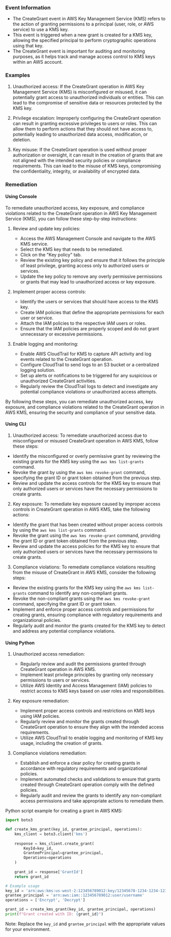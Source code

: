 
### Event Information

- The CreateGrant event in AWS Key Management Service (KMS) refers to the action of granting permissions to a principal (user, role, or AWS service) to use a KMS key.
- This event is triggered when a new grant is created for a KMS key, allowing the specified principal to perform cryptographic operations using that key.
- The CreateGrant event is important for auditing and monitoring purposes, as it helps track and manage access control to KMS keys within an AWS account.


### Examples

1. Unauthorized access: If the CreateGrant operation in AWS Key Management Service (KMS) is misconfigured or misused, it can potentially grant access to unauthorized individuals or entities. This can lead to the compromise of sensitive data or resources protected by the KMS key.

2. Privilege escalation: Improperly configuring the CreateGrant operation can result in granting excessive privileges to users or roles. This can allow them to perform actions that they should not have access to, potentially leading to unauthorized data access, modification, or deletion.

3. Key misuse: If the CreateGrant operation is used without proper authorization or oversight, it can result in the creation of grants that are not aligned with the intended security policies or compliance requirements. This can lead to the misuse of KMS keys, compromising the confidentiality, integrity, or availability of encrypted data.

### Remediation

#### Using Console

To remediate unauthorized access, key exposure, and compliance violations related to the CreateGrant operation in AWS Key Management Service (KMS), you can follow these step-by-step instructions:

1. Review and update key policies: 
   - Access the AWS Management Console and navigate to the AWS KMS service.
   - Select the KMS key that needs to be remediated.
   - Click on the "Key policy" tab.
   - Review the existing key policy and ensure that it follows the principle of least privilege, granting access only to authorized users or services.
   - Update the key policy to remove any overly permissive permissions or grants that may lead to unauthorized access or key exposure.

2. Implement proper access controls:
   - Identify the users or services that should have access to the KMS key.
   - Create IAM policies that define the appropriate permissions for each user or service.
   - Attach the IAM policies to the respective IAM users or roles.
   - Ensure that the IAM policies are properly scoped and do not grant unnecessary or excessive permissions.

3. Enable logging and monitoring:
   - Enable AWS CloudTrail for KMS to capture API activity and log events related to the CreateGrant operation.
   - Configure CloudTrail to send logs to an S3 bucket or a centralized logging solution.
   - Set up alerts or notifications to be triggered for any suspicious or unauthorized CreateGrant activities.
   - Regularly review the CloudTrail logs to detect and investigate any potential compliance violations or unauthorized access attempts.

By following these steps, you can remediate unauthorized access, key exposure, and compliance violations related to the CreateGrant operation in AWS KMS, ensuring the security and compliance of your sensitive data.

#### Using CLI

1. Unauthorized access: To remediate unauthorized access due to misconfigured or misused CreateGrant operation in AWS KMS, follow these steps:

- Identify the misconfigured or overly permissive grant by reviewing the existing grants for the KMS key using the `aws kms list-grants` command.
- Revoke the grant by using the `aws kms revoke-grant` command, specifying the grant ID or grant token obtained from the previous step.
- Review and update the access controls for the KMS key to ensure that only authorized users or services have the necessary permissions to create grants.

2. Key exposure: To remediate key exposure caused by improper access controls in CreateGrant operation in AWS KMS, take the following actions:

- Identify the grant that has been created without proper access controls by using the `aws kms list-grants` command.
- Revoke the grant using the `aws kms revoke-grant` command, providing the grant ID or grant token obtained from the previous step.
- Review and update the access policies for the KMS key to ensure that only authorized users or services have the necessary permissions to create grants.

3. Compliance violations: To remediate compliance violations resulting from the misuse of CreateGrant in AWS KMS, consider the following steps:

- Review the existing grants for the KMS key using the `aws kms list-grants` command to identify any non-compliant grants.
- Revoke the non-compliant grants using the `aws kms revoke-grant` command, specifying the grant ID or grant token.
- Implement and enforce proper access controls and permissions for creating grants, ensuring compliance with regulatory requirements and organizational policies.
- Regularly audit and monitor the grants created for the KMS key to detect and address any potential compliance violations.

#### Using Python

1. Unauthorized access remediation:
   - Regularly review and audit the permissions granted through CreateGrant operation in AWS KMS.
   - Implement least privilege principles by granting only necessary permissions to users or services.
   - Utilize AWS Identity and Access Management (IAM) policies to restrict access to KMS keys based on user roles and responsibilities.

2. Key exposure remediation:
   - Implement proper access controls and restrictions on KMS keys using IAM policies.
   - Regularly review and monitor the grants created through CreateGrant operation to ensure they align with the intended access requirements.
   - Utilize AWS CloudTrail to enable logging and monitoring of KMS key usage, including the creation of grants.

3. Compliance violations remediation:
   - Establish and enforce a clear policy for creating grants in accordance with regulatory requirements and organizational policies.
   - Implement automated checks and validations to ensure that grants created through CreateGrant operation comply with the defined policies.
   - Regularly audit and review the grants to identify any non-compliant access permissions and take appropriate actions to remediate them.

Python script example for creating a grant in AWS KMS:

```python
import boto3

def create_kms_grant(key_id, grantee_principal, operations):
    kms_client = boto3.client('kms')
    
    response = kms_client.create_grant(
        KeyId=key_id,
        GranteePrincipal=grantee_principal,
        Operations=operations
    )
    
    grant_id = response['GrantId']
    return grant_id

# Example usage
key_id = 'arn:aws:kms:us-west-2:123456789012:key/12345678-1234-1234-1234-123456789012'
grantee_principal = 'arn:aws:iam::123456789012:user/username'
operations = ['Encrypt', 'Decrypt']

grant_id = create_kms_grant(key_id, grantee_principal, operations)
print(f"Grant created with ID: {grant_id}")
```

Note: Replace the `key_id` and `grantee_principal` with the appropriate values for your environment.

